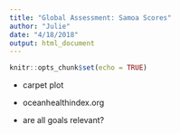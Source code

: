 ```yaml
---
title: "Global Assessment: Samoa Scores"
author: "Julie"
date: "4/18/2018"
output: html_document
---
```


```r
knitr::opts_chunk$set(echo = TRUE)
```

- carpet plot
- oceanhealthindex.org 

- are all goals relevant?
